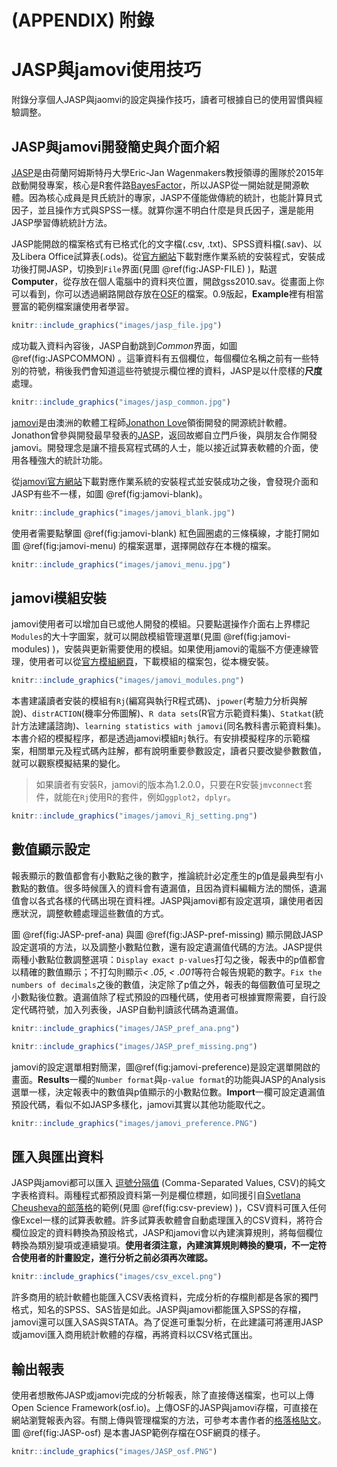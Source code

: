 \cleardoublepage 
# (APPENDIX) 附錄 {-} 

# JASP與jamovi使用技巧

附錄分享個人JASP與jaomvi的設定與操作技巧，讀者可根據自已的使用習慣與經驗調整。

## JASP與jamovi開發簡史與介面介紹 {#app-part1}

[JASP](https://jasp-stats.org/)是由荷蘭阿姆斯特丹大學Eric-Jan Wagenmakers教授領導的團隊於2015年啟動開發專案，核心是R套件路[BayesFactor](http://bayesfactorpcl.r-forge.r-project.org/)，所以JASP從一開始就是開源軟體。因為核心成員是貝氏統計的專家，JASP不僅能做傳統的統計，也能計算貝式因子，並且操作方式與SPSS一樣。就算你還不明白什麼是貝氏因子，還是能用JASP學習傳統統計方法。

JASP能開啟的檔案格式有已格式化的文字檔(.csv, .txt)、SPSS資料檔(.sav)、以及Libera Office試算表(.ods)。從[官方網站](https://jasp-stats.org/)下載對應作業系統的安裝程式，安裝成功後打開JASP，切換到`File`界面(見圖 \@ref(fig:JASP-FILE) )，點選**Computer**，從存放在個人電腦中的資料夾位置，開啟gss2010.sav。從畫面上你可以看到，你可以透過網路開啟存放在[OSF](https://osf.io/)的檔案。0.9版起，**Example**裡有相當豐富的範例檔案讓使用者學習。


```r
knitr::include_graphics("images/jasp_file.jpg")
```

成功載入資料內容後，JASP自動跳到*Common*界面，如圖 \@ref(fig:JASPCOMMON) 。這筆資料有五個欄位，每個欄位名稱之前有一些特別的符號，稍後我們會知道這些符號提示欄位裡的資料，JASP是以什麼樣的**尺度**處理。

```r
knitr::include_graphics("images/jasp_common.jpg")
```

[jamovi](https://www.jamovi.org/)是由澳洲的軟體工程師[Jonathon Love](https://jona.thon.love/)領銜開發的開源統計軟體。Jonathon曾參與開發最早發表的[JASP](https://jona.thon.love/)，返回故鄉自立門戶後，與朋友合作開發jamovi。開發理念是讓不擅長寫程式碼的人士，能以接近試算表軟體的介面，使用各種強大的統計功能。

從[jamovi官方網站](https://www.jamovi.org/)下載對應作業系統的安裝程式並安裝成功之後，會發現介面和JASP有些不一樣，如圖 \@ref(fig:jamovi-blank)。

```r
knitr::include_graphics("images/jamovi_blank.jpg")
```

使用者需要點擊圖 \@ref(fig:jamovi-blank) 紅色圓圈處的三條橫線，才能打開如圖 \@ref(fig:jamovi-menu) 的檔案選單，選擇開啟存在本機的檔案。

```r
knitr::include_graphics("images/jamovi_menu.jpg")
```

## jamovi模組安裝  {#app-part2}

jamovi使用者可以增加自已或他人開發的模組。只要點選操作介面右上界標記`Modules`的大十字圖案，就可以開啟模組管理選單(見圖 \@ref(fig:jamovi-modules) )，安裝與更新需要使用的模組。如果使用jamovi的電腦不方便連線管理，使用者可以從[官方模組網頁](https://www.jamovi.org/library.html)，下載模組的檔案包，從本機安裝。

```r
knitr::include_graphics("images/jamovi_modules.png")
```

本書建議讀者安裝的模組有`Rj`(編寫與執行R程式碼)、`jpower`(考驗力分析與解說)、`distrACTION`(機率分佈圖解)、`R data sets`(R官方示範資料集)、`Statkat`(統計方法建議諮詢)、`learning statistics with jamovi`(同名教科書示範資料集)。本書介紹的模擬程序，都是透過jamovi模組`Rj`執行。有安排模擬程序的示範檔案，相關單元及程式碼內註解，都有說明重要參數設定，讀者只要改變參數數值，就可以觀察模擬結果的變化。

> 如果讀者有安裝R，jamovi的版本為1.2.0.0，只要在R安裝`jmvconnect`套件，就能在`Rj`使用R的套件，例如`ggplot2`，`dplyr`。

```r
knitr::include_graphics("images/jamovi_Rj_setting.png")
```

## 數值顯示設定 {#app-part3}

報表顯示的數值都會有小數點之後的數字，推論統計必定產生的p值是最典型有小數點的數值。很多時候匯入的資料會有遺漏值，且因為資料編輯方法的關係，遺漏值會以各式各樣的代碼出現在資料裡。JASP與jamovi都有設定選項，讓使用者因應狀況，調整軟體處理這些數值的方式。

圖 \@ref(fig:JASP-pref-ana) 與圖 \@ref(fig:JASP-pref-missing) 顯示開啟JASP設定選項的方法，以及調整小數點位數，還有設定遺漏值代碼的方法。JASP提供兩種小數點位數調整選項：`Display exact p-values`打勾之後，報表中的p值都會以精確的數值顯示；不打勾則顯示*< .05*, *< .001*等符合報告規範的數字。`Fix the numbers of decimals`之後的數值，決定除了p值之外，報表的每個數值可呈現之小數點後位數。遺漏值除了程式預設的四種代碼，使用者可根據實際需要，自行設定代碼符號，加入列表後，JASP自動判讀該代碼為遺漏值。

```r
knitr::include_graphics("images/JASP_pref_ana.png")
```


```r
knitr::include_graphics("images/JASP_pref_missing.png")
```

jamovi的設定選單相對簡潔，圖\@ref(fig:jamovi-preference)是設定選單開啟的畫面。**Results**一欄的`Number format`與`p-value format`的功能與JASP的Analysis選單一樣，決定報表中的數值與p值顯示的小數點位數。**Import**一欄可設定遺漏值預設代碼，看似不如JASP多樣化，jamovi其實以其他功能取代之。

```r
knitr::include_graphics("images/jamovi_preference.PNG")
```

## 匯入與匯出資料 {#app-part4}

JASP與jamovi都可以匯入 [逗號分隔值](https://en.wikipedia.org/wiki/Comma-separated_values) (Comma-Separated Values, CSV)的純文字表格資料。兩種程式都預設資料第一列是欄位標題，如同援引自[Svetlana Cheusheva的部落格](https://www.ablebits.com/office-addins-blog/2014/05/01/convert-csv-excel/)的範例(見圖 \@ref(fig:csv-preview) )，CSV資料可匯入任何像Excel一樣的試算表軟體。許多試算表軟體會自動處理匯入的CSV資料，將符合欄位設定的資料轉換為預設格式，JASP和jamovi會以內建演算規則，將每個欄位轉換為類別變項或連續變項。**使用者須注意，內建演算規則轉換的變項，不一定符合使用者的計畫設定，進行分析之前必須再次確認。**

```r
knitr::include_graphics("images/csv_excel.png")
```

許多商用的統計軟體也能匯入CSV表格資料，完成分析的存檔則都是各家的獨門格式，知名的SPSS、SAS皆是如此。JASP與jamovi都能匯入SPSS的存檔，jamovi還可以匯入SAS與STATA。為了促進可重製分析，在此建議可將運用JASP或jamovi匯入商用統計軟體的存檔，再將資料以CSV格式匯出。


## 輸出報表 {#app-part5}

使用者想散佈JASP或jamovi完成的分析報表，除了直接傳送檔案，也可以上傳Open Science Framework(osf.io)。上傳OSF的JASP與jamovi存檔，可直接在網站瀏覽報表內容。有關上傳與管理檔案的方法，可參考本書作者的[格落格貼文](http://scchen.com/zh/post/open-science-framework.zh/)。圖 \@ref(fig:JASP-osf) 是本書JASP範例存檔在OSF網頁的樣子。


```r
knitr::include_graphics("images/JASP_osf.PNG")
```



